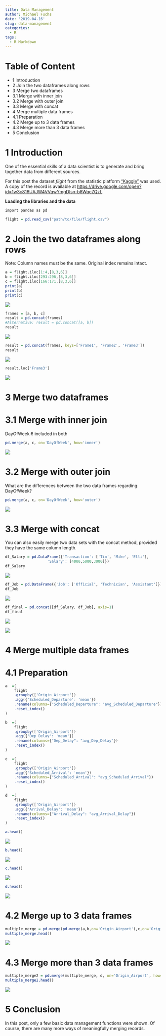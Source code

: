 ```yaml
---
title: Data Management
author: Michael Fuchs
date: '2019-04-16'
slug: data-management
categories:
  - R
tags:
  - R Markdown
---
```


# Table of Content

+ 1 Introduction
+ 2 Join the two dataframes along rows
+ 3 Merge two dataframes
+ 3.1 Merge with inner join
+ 3.2 Merge with outer join
+ 3.3 Merge with concat
+ 4 Merge multiple data frames
+ 4.1 Preparation
+ 4.2 Merge up to 3 data frames
+ 4.3 Merge more than 3 data frames
+ 5 Conclusion



# 1 Introduction

One of the essential skills of a data scientist is to generate and bring together data from different sources.

For this post the dataset *flight* from the statistic platform ["Kaggle"](https://www.kaggle.com) was used. A copy of the record is available at <https://drive.google.com/open?id=1w3c818UAJW4VVqwYmgDIsn-b8WqcZQzL>.



**Loading the libraries and the data**

```r
import pandas as pd
```

```r
flight = pd.read_csv("path/to/file/flight.csv")
```


# 2 Join the two dataframes along rows

Note:
Column names must be the same.
Original index remains intact.
```r
a = flight.iloc[1:4,[8,3,6]]
b = flight.iloc[293:296,[8,3,6]]
c = flight.iloc[166:171,[8,3,6]]
print(a)
print(b)
print(c)
```

![](/post/2019-04-16-data-management_files/p7p1.png)



```r
frames = [a, b, c]
result = pd.concat(frames)      
#Alternative: result = pd.concat([a, b])
result
```

![](/post/2019-04-16-data-management_files/p7p2.png)


```r
result = pd.concat(frames, keys=['Frame1', 'Frame2', 'Frame3'])
result
```

![](/post/2019-04-16-data-management_files/p7p3.png)

```r
result.loc['Frame3']
```

![](/post/2019-04-16-data-management_files/p7p4.png)



# 3 Merge two dataframes

# 3.1 Merge with inner join


DayOfWeek 6 included in both
```r
pd.merge(a, c, on='DayOfWeek', how='inner')
```

![](/post/2019-04-16-data-management_files/p7p5.png)



# 3.2 Merge with outer join

What are the differences between the two data frames regarding DayOfWeek?
```r
pd.merge(a, c, on='DayOfWeek', how='outer')
```

![](/post/2019-04-16-data-management_files/p7p6.png)


# 3.3 Merge with concat

You can also easily merge two data sets with the concat method, provided they have the same column length.

```r
df_Salary = pd.DataFrame({'Transaction': ['Tim', 'Mike', 'Elli'],
                   'Salary': [4000,5000,3000]})
df_Salary
```

![](/post/2019-04-16-data-management_files/p7p13.png)


```r
df_Job = pd.DataFrame({'Job': ['Official', 'Technician', 'Assistant']})
df_Job
```

![](/post/2019-04-16-data-management_files/p7p14.png)


```r
df_final = pd.concat([df_Salary, df_Job], axis=1)
df_final
```

![](/post/2019-04-16-data-management_files/p7p15.png)



![](/post/2019-04-16-data-management_files/p7p6.png)

# 4 Merge multiple data frames

# 4.1 Preparation

```r
a  =(               
    flight
    .groupby(['Origin_Airport'])
    .agg({'Scheduled_Departure': 'mean'})                                   
    .rename(columns={"Scheduled_Departure": "avg_Scheduled_Departure"})     
    .reset_index()                                                          
)

b  =(               
    flight
    .groupby(['Origin_Airport'])
    .agg({'Dep_Delay': 'mean'})                                   
    .rename(columns={"Dep_Delay": "avg_Dep_Delay"})     
    .reset_index()                                                          
)

c  =(               
    flight
    .groupby(['Origin_Airport'])
    .agg({'Scheduled_Arrival': 'mean'})                                   
    .rename(columns={"Scheduled_Arrival": "avg_Scheduled_Arrival"})     
    .reset_index()                                                          
)

d  =(               
    flight
    .groupby(['Origin_Airport'])
    .agg({'Arrival_Delay': 'mean'})                                   
    .rename(columns={"Arrival_Delay": "avg_Arrival_Delay"})     
    .reset_index()                                                          
)
```


```r
a.head()
```

![](/post/2019-04-16-data-management_files/p7p7.png)


```r
b.head()
```

![](/post/2019-04-16-data-management_files/p7p8.png)


```r
c.head()
```

![](/post/2019-04-16-data-management_files/p7p9.png)


```r
d.head()
```

![](/post/2019-04-16-data-management_files/p7p10.png)



# 4.2 Merge up to 3 data frames

```r
multiple_merge = pd.merge(pd.merge(a,b,on='Origin_Airport'),c,on='Origin_Airport')
multiple_merge.head()
```

![](/post/2019-04-16-data-management_files/p7p11.png)



# 4.3 Merge more than 3 data frames


```r
multiple_merge2 = pd.merge(multiple_merge, d, on='Origin_Airport', how='left')
multiple_merge2.head()
```

![](/post/2019-04-16-data-management_files/p7p12.png)




# 5 Conclusion

In this post, only a few basic data management functions were shown.
Of course, there are many more ways of meaningfully merging records.


